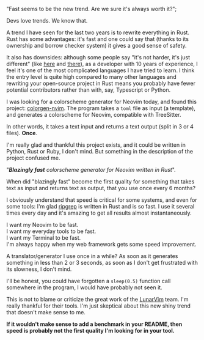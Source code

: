 
  "Fast seems to be the new trend. Are we sure it's always worth it?";

<ArticleLayout title={title} description={description} publishedAt={publishedAt}>

Devs love trends. We know that.

A trend I have seen for the last two years is to rewrite everything in Rust. Rust has some advantages: it's fast and one could say that (thanks to its ownership and borrow checker system) it gives a good sense of safety.

It also has downsides: although some people say "it's not harder, it's just different" (like [here](https://www.youtube.com/watch?v=06CVZKbNvgE&pp=ygUPbGV0J3MgZ2V0IHJ1c3R5) and [there](https://www.youtube.com/watch?v=06CVZKbNvgE&pp=ygUPbGV0J3MgZ2V0IHJ1c3R5)), as a developer with 10 years of experience, I feel it's one of the most complicated languages I have tried to learn. I think the entry level is quite high compared to many other languages and rewriting your open-source project in Rust means you probably have fewer potential contributors rather than with, say, Typescript or Python.

I was looking for a colorscheme generator for Neovim today, and found this project: [colorgen-nvim](https://github.com/LunarVim/colorgen-nvim). The program takes a `toml` file as input (a template), and generates a colorscheme for Neovim, compatible with TreeSitter.

In other words, it takes a text input and returns a text output (split in 3 or 4 files). **Once**.

I'm really glad and thankful this project exists, and it could be written in Python, Rust or Ruby, I don't mind. But something in the description of the project confused me.

"_**Blazingly fast** colorscheme generator for Neovim written in Rust_".

When did "blazingly fast" become the first quality for something that takes text as input and returns text as output, that you use once every 6 months?

I obviously understand that speed is critical for some systems, and even for some tools: I'm glad [ripgrep](https://github.com/BurntSushi/ripgrep) is written in Rust and is so fast. I use it several times every day and it's amazing to get all results almost instantaneously.

I want my Neovim to be fast.<br />
I want my everyday tools to be fast.<br />
I want my Terminal to be fast.<br />
I'm always happy when my web framework gets some speed improvement.

A translator/generator I use once in a while? As soon as it generates something in less than 2 or 3 seconds, as soon as I don't get frustrated with its slowness, I don't mind.

I'll be honest, you could have forgotten a `sleep(0.5)` function call somewhere in the program, I would have probably not seen it.

This is not to blame or criticize the great work of the [LunarVim](https://github.com/LunarVim) team. I'm really thankful for their tools. I'm just skeptical about this new shiny trend that doesn't make sense to me.

**If it wouldn't make sense to add a benchmark in your README, then speed is probably not the first quality I'm looking for in your tool.**

</ArticleLayout>
